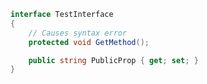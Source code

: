 ```csharp
interface TestInterface  
{  
    // Causes syntax error
    protected void GetMethod();  

    public string PublicProp { get; set; } 
}
```